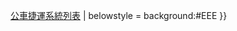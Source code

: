{{Navbox
|name   = 臺灣公車捷運系統
|title  = {{Flagicon|ROC}} [[臺灣公車捷運系統|{{white|臺灣公車捷運系統}}]]
| titlestyle = background:#174592; color:#FFF;
|image  = 
|style  = text-align: center;
|groupstyle = text-align: center; white-space: nowrap; background:#f2f2f2; 
|state  = 
|top    = 
|group1 = {{nowrap|[[File:BRT_Chiayi_CIS_(English_Type_1).svg|30px|link=嘉義公車捷運]] [[嘉義公車捷運]]}}
|list1  ={{臺灣公車捷運系統/嘉義公車捷運}}
|group2  =[[高雄公車捷運]]
|list2  ={{臺灣公車捷運系統/高雄公車捷運}}
|group3 = [[臺中市快捷巴士]]
|list3 = {{臺灣公車捷運系統/臺中市快捷巴士}}
|below = 參見：[[巴士快速交通系統|公車捷運系統]]{{.w}}[[快速公交系统列表|公車捷運系統列表]]
| belowstyle = background:#EEE
}}